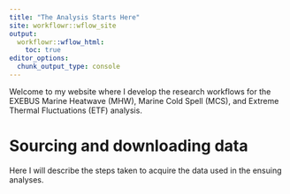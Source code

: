 ```yaml
---
title: "The Analysis Starts Here"
site: workflowr::wflow_site
output:
  workflowr::wflow_html:
    toc: true
editor_options:
  chunk_output_type: console
---
```


Welcome to my website where I develop the research workflows for the EXEBUS Marine Heatwave (MHW), Marine Cold Spell (MCS), and Extreme Thermal Fluctuations (ETF) analysis.

# Sourcing and downloading data

Here I will describe the steps taken to acquire the data used in the ensuing analyses.
